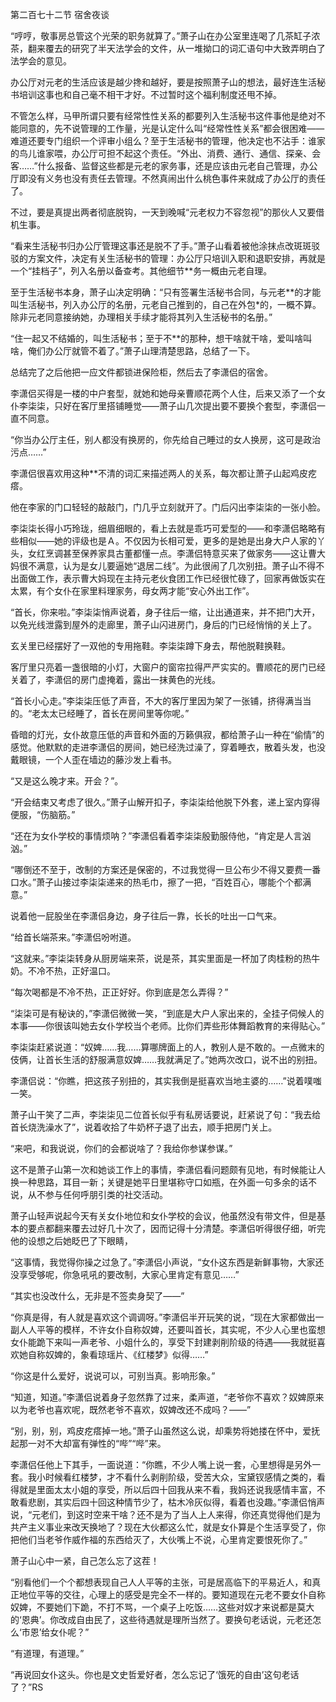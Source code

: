

第二百七十二节 宿舍夜谈

“哼哼，敬事房总管这个光荣的职务就算了。”萧子山在办公室里连喝了几茶缸子浓茶，翻来覆去的研究了半天法学会的文件，从一堆拗口的词汇语句中大致弄明白了法学会的意见。

办公厅对元老的生活应该是越少搀和越好，要是按照萧子山的想法，最好连生活秘书培训这事也和自己毫不相干才好。不过暂时这个福利制度还甩不掉。

不管怎么样，马甲所谓只要有经常性性关系的都要列入生活秘书这件事他是绝对不能同意的，先不说管理的工作量，光是认定什么叫“经常性性关系”都会很困难――难道还要专门组织一个评审小组么？至于生活秘书的管理，他决定也不沾手：谁家的鸟儿谁家喂，办公厅可担不起这个责任。“外出、消费、通行、通信、探亲、会客……”什么报备、监督这些都是元老的家务事，还是应该由元老自己管理，办公厅即没有义务也没有责任去管理。不然真闹出什么桃色事件来就成了办公厅的责任了。

不过，要是真提出两者彻底脱钩，一天到晚喊“元老权力不容忽视”的那伙人又要借机生事。

“看来生活秘书归办公厅管理这事还是脱不了手。”萧子山看着被他涂抹点改斑斑驳驳的方案文件，决定有关生活秘书的管理：办公厅只培训入职和退职安排，再就是一个“挂档子”，列入名册以备查考。其他细节**务一概由元老自理。

至于生活秘书本身，萧子山决定明确：“只有签署生活秘书合同，与元老**的才能叫生活秘书，列入办公厅的名册，元老自己推到的，自己在外包*的，一概不算。除非元老同意接纳她，办理相关手续才能将其列入生活秘书的名册。”

“住一起又不结婚的，叫生活秘书；至于不**的那种，想干啥就干啥，爱叫啥叫啥，俺们办公厅就管不着了。”萧子山理清楚思路，总结了一下。

总结完了之后他把一应文件都锁进保险柜，然后去了李潇侣的宿舍。

李潇侣买得是一楼的中户套型，就她和她母亲曹顺花两个人住，后来又添了一个女仆李柒柒，只好在客厅里搭铺睡觉――萧子山几次提出要不要换个套型，李潇侣一直不同意。

“你当办公厅主任，别人都没有换房的，你先给自己睡过的女人换房，这可是政治污点……”

李潇侣很喜欢用这种**不清的词汇来描述两人的关系，每次都让萧子山起鸡皮疙瘩。

他在李家的门口轻轻的敲敲门，门几乎立刻就开了。门后闪出李柒柒的一张小脸。

李柒柒长得小巧玲珑，细眉细眼的，看上去就是乖巧可爱型的――和李潇侣略略有些相似――她的评级也是Ａ。不仅因为长相可爱，更多的是她是出身大户人家的丫头，女红烹调甚至保养家具古董都懂一点。李潇侣特意买来了做家务――这让曹大妈很不满意，认为是女儿要逼她“退居二线”。为此很闹了几次别扭。萧子山不得不出面做工作，表示曹大妈现在主持元老伙食团工作已经很忙碌了，回家再做饭实在太累，有个女仆在家里料理家务，母女两才能“安心外出工作”。

“首长，你来啦。”李柒柒悄声说着，身子往后一缩，让出通道来，并不把门大开，以免光线泄露到屋外的走廊里，萧子山闪进房门，身后的门已经悄悄的关上了。

玄关里已经摆好了一双他的专用拖鞋。李柒柒蹲下身去，帮他脱鞋换鞋。

客厅里只亮着一盏很暗的小灯，大窗户的窗帘拉得严严实实的。曹顺花的房门已经关着了，李潇侣的房门虚掩着，露出一抹黄色的光线。

“首长小心走。”李柒柒压低了声音，不大的客厅里因为架了一张铺，挤得满当当的。“老太太已经睡了，首长在房间里等你呢。”

昏暗的灯光，女仆故意压低的声音和外面的万籁俱寂，都给萧子山一种在“偷情”的感觉。他默默的走进李潇侣的房间，她已经洗过澡了，穿着睡衣，散着头发，也没戴眼镜，一个人歪在墙边的藤沙发上看书。

“又是这么晚才来。开会？”。

“开会结束又考虑了很久。”萧子山解开扣子，李柒柒给他脱下外套，递上室内穿得便服，“伤脑筋。”

“还在为女仆学校的事情烦呐？”李潇侣看着李柒柒殷勤服侍他，“肯定是人言汹汹。”

“哪倒还不至于，改制的方案还是保密的，不过我觉得一旦公布少不得又要费一番口水。”萧子山接过李柒柒递来的热毛巾，擦了一把，“百姓百心，哪能个个都满意。”

说着他一屁股坐在李潇侣身边，身子往后一靠，长长的吐出一口气来。

“给首长端茶来。”李潇侣吩咐道。

“这就来。”李柒柒转身从厨房端来茶，说是茶，其实里面是一杯加了肉桂粉的热牛奶。不冷不热，正好温口。

“每次喝都是不冷不热，正正好好。你到底是怎么弄得？”

“柒柒可是有秘诀的，”李潇侣微微一笑，“到底是大户人家出来的，全挂子伺候人的本事――你很该叫她去女仆学校当个老师。比你们弄些形体舞蹈教育的来得贴心。”

李柒柒赶紧说道：“奴婢……我……算哪牌面上的人，教别人是不敢的。一点微末的伎俩，让首长生活的舒服满意奴婢……我就满足了。”她两次改口，说不出的别扭。

李潇侣说：“你瞧，把这孩子别扭的，其实我倒是挺喜欢当地主婆的……”说着噗嗤一笑。

萧子山干笑了二声，李柒柒见二位首长似乎有私房话要说，赶紧说了句：“我去给首长烧洗澡水了”，说着收拾了牛奶杯子退了出去，顺手把房门关上。

“来吧，和我说说，你们的会都说啥了？我给你参谋参谋。”

这不是萧子山第一次和她谈工作上的事情，李潇侣看问题颇有见地，有时候能让人换一种思路，耳目一新；关键是她平日里堪称守口如瓶，在外面一句多余的话不说，从不参与任何呼朋引类的社交活动。

萧子山轻声说起今天有关女仆地位和女仆学校的会议，他虽然没有带文件，但是基本的要点都翻来覆去过好几十次了，因而记得十分清楚。李潇侣听得很仔细，听完他的设想之后她眨巴了下眼睛，

“这事情，我觉得你操之过急了。”李潇侣小声说，“女仆这东西是新鲜事物，大家还没享受够呢，你急吼吼的要改制，大家心里肯定有意见……”

“其实也没改什么，无非是不签卖身契了――”

“你真是得，有人就是喜欢这个调调呀。”李潇侣半开玩笑的说，“现在大家都做出一副人人平等的模样，不许女仆自称奴婢，还要叫首长，其实呢，不少人心里也蛮想女仆能跪下来叫一声老爷、小姐什么的，享受下封建剥削阶级的待遇――我就挺喜欢她自称奴婢的，象看琼瑶片、《红楼梦》似得……”

“你这是什么爱好，说说可以，可别当真。影响形象。”

“知道，知道。”李潇侣说着身子忽然靠了过来，柔声道，“老爷你不喜欢？奴婢原来以为老爷也喜欢呢，既然老爷不喜欢，奴婢改还不成吗？――”

“别，别，别，鸡皮疙瘩掉一地。”萧子山虽然这么说，却乘势将她搂在怀中，爱抚起那一对不大却富有弹性的“哔”“哔”来。

李潇侣任他上下其手，一面说道：“你瞧，不少人嘴上说一套，心里想得是另外一套。我小时候看红楼梦，才不看什么剥削阶级，受苦大众，宝黛钗感情之类的，看得就是里面太太小姐的享受，所以后四十回我从来不看，我妈还说我感情丰富，不敢看悲剧，其实后四十回这种情节少了，枯木冷灰似得，看着也没趣。”李潇侣悄声说，“元老们，到这时空来干啥？还不是为了当人上人来得，你还真觉得他们是为共产主义事业来改天换地了？现在大伙都这么忙，就是女仆算是个生活享受了，你把他们当老爷作威作福的东西给灭了，大伙嘴上不说，心里肯定要恨死你了。”

萧子山心中一紧，自己怎么忘了这茬！

“别看他们一个个都想表现自己人人平等的主张，可是居高临下的平易近人，和真正地位平等的交往，心理上的感受是完全不一样的。要知道现在元老不要女仆自称奴婢，不要她们下跪，不打不骂，一个桌子上吃饭……这些对奴才来说都是莫大的‘恩典’。你改成自由民了，这些待遇就是理所当然了。要换句老话说，元老还怎么‘市恩’给女仆呢？”

“有道理，有道理。”

“再说回女仆这头。你也是文史哲爱好者，怎么忘记了‘饿死的自由’这句老话了？”RS

